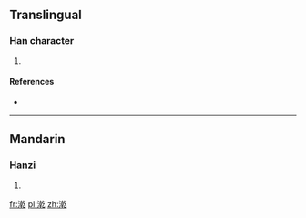 ==Translingual==

===Han character===
{{Han char|rn=85|rad=水|as=11|sn=14|four=3811<sub>7</sub>|canj=水十十弓 (EJJN)}}

# {{defn|Han|sort=水11}}

====References====
* {{Han ref|kx=0646.270|dkj=18161|dj=1056.070|hdz=31716.030|uh=6F27|ud=28455|bh=E279|bd=57977}}

----

==Mandarin==

===Hanzi===
{{cmn-hanzi|pin=[[qián]] ([[qian2]])|wg=ch'ien<sup>2</sup>}}

# {{defn|lang=cmn|sort=水11}}

[[fr:漧]]
[[pl:漧]]
[[zh:漧]]